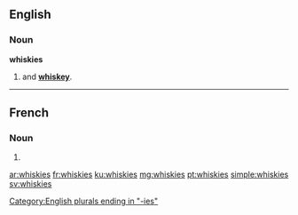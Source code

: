 ==English==

===Noun===
'''whiskies'''

# {{plural of|[[whisky]]|nodot=1}} and '''[[whiskey]]'''.

[[Category:English plurals ending in "-ies"]]
----
==French==

===Noun===
{{head|fr|g=m}}

# {{irregular plural of|whisky|lang=fr}}

[[ar:whiskies]]
[[fr:whiskies]]
[[ku:whiskies]]
[[mg:whiskies]]
[[pt:whiskies]]
[[simple:whiskies]]
[[sv:whiskies]]